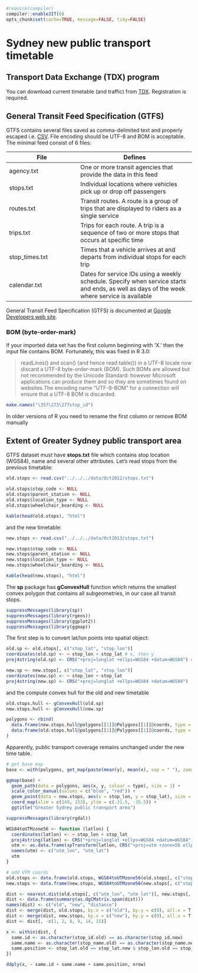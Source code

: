 ```r
#require(compiler)
compiler::enableJIT(0)
opts_chunk$set(cache=TRUE, message=FALSE, tidy=FALSE)
```

Sydney new public transport timetable
====================================

Transport Data Exchange (TDX) program
-------------------------------------
You can download current timetable (and traffic) from [TDX](https://tdx.131500.com.au/). Registration is required.

General Transit Feed Specification (GTFS)
-----------------------------------------
GTFS contains several files saved as comma-delimited text and properly escaped i.e. [CSV](http://tools.ietf.org/html/rfc4180). File encoding should be UTF-8 and BOM is acceptable. The minimal feed consist of 6 files:

File | Defines
-----|--------
agency.txt | One or more transit agencies that provide the data in this feed
stops.txt | Individual locations where vehicles pick up or drop off passengers
routes.txt | Transit routes. A route is a group of trips that are displayed to riders as a single service
trips.txt | Trips for each route. A trip is a sequence of two or more stops that occurs at specific time
stop_times.txt | Times that a vehicle arrives at and departs from individual stops for each trip
calendar.txt | Dates for service IDs using a weekly schedule. Specify when service starts and ends, as well as days of the week where service is available

General Transit Feed Specification (GTFS) is documented at [Google Developers web site](https://developers.google.com/transit/gtfs/reference).

### BOM (byte-order-mark)
If your imported data set has the first column beginning with 'X.' then the input file contains BOM. Fortunately, this was fixed in R 3.0:

> readLines() and scan() (and hence read.table()) in a UTF-8 locale now discard a UTF-8 byte-order-mark (BOM). Such BOMs are allowed but not recommended by the Unicode Standard: however Microsoft applications can produce them and so they are sometimes found on websites.The encoding name "UTF-8-BOM" for a connection will ensure that a UTF-8 BOM is discarded.

```r
make.names("\357\273\277stop_id")
```

In older versions of R you need to rename the first column or remove BOM manually 

Extent of Greater Sydney public transport area
----------------------------------------------
GTFS dataset must have **stops.txt** file which contains stop location (WGS84), name and several other attributes. Let's read stops from the previous timetable:
```r
old.stops <- read.csv("../../../data/Oct2012/stops.txt")
```

```r
old.stops$stop_code <- NULL
old.stops$parent_station <- NULL
old.stops$location_type <- NULL
old.stops$wheelchair_boarding <- NULL

kable(head(old.stops), "html")
```

and the new timetable:

```r
new.stops <- read.csv("../../../data/Oct2013/stops.txt")
```

```r
new.stops$stop_code <- NULL
new.stops$parent_station <- NULL
new.stops$location_type <- NULL
new.stops$wheelchair_boarding <- NULL

kable(head(new.stops), "html")
```

The **sp** package has **gConvexHull** function which returns the smallest convex polygon that contains all subgeometries, in our case all transit stops.

```r
suppressMessages(library(sp))
suppressMessages(library(rgeos))
suppressMessages(library(ggplot2))
suppressMessages(library(ggmap))
```
The first step is to convert lat/lon points into spatial object:
```r
old.sp <- old.stops[, c("stop_lat", "stop_lon")]
coordinates(old.sp) <- ~ stop_lon + stop_lat # x, then y
proj4string(old.sp) <- CRS("+proj=longlat +ellps=WGS84 +datum=WGS84") # assing coordinate reference system

new.sp <- new.stops[, c("stop_lat", "stop_lon")]
coordinates(new.sp) <- ~ stop_lon + stop_lat
proj4string(new.sp) <- CRS("+proj=longlat +ellps=WGS84 +datum=WGS84")
```
and the compute convex hull for the old and new timetable
```r
old.stops.hull <- gConvexHull(old.sp)
new.stops.hull <- gConvexHull(new.sp)

polygons <- rbind(
  data.frame(new.stops.hull@polygons[[1]]@Polygons[[1]]@coords, type = "new"), # str() is your friend
  data.frame(old.stops.hull@polygons[[1]]@Polygons[[1]]@coords, type = "old")
)
```
Apparently, public transport coverage remains unchanged under the new time table.
```r
# get base map
base <- with(polygons, get_map(paste(mean(y), mean(x), sep = " "), zoom = 7, color = "bw"))

ggmap(base) + 
  geom_path(data = polygons, aes(x, y, colour = type), size = 1) +
  scale_color_manual(values = c("blue", "red")) +
  geom_point(data = new.stops, aes(x = stop_lon, y = stop_lat), size = 0.5, colour = "black") + # transit stops in black
  coord_map(xlim = c(149, 153), ylim = c(-31.5, -35.5)) +
  ggtitle("Greater Sydney public transport area")
```

```r
suppressMessages(library(rgdal))

WGS84toUTMzone56 <- function (latlon) {
  coordinates(latlon) <- ~ stop_lon + stop_lat
  proj4string(latlon) <- CRS("+proj=longlat +ellps=WGS84 +datum=WGS84")
  utm <- as.data.frame(spTransform(latlon, CRS("+proj=utm +zone=56 ellps=WGS84")))
  names(utm) <- c("utm_lon", "utm_lat")
  utm
}

# add UTM coords 
old.stops <- data.frame(old.stops, WGS84toUTMzone56(old.stops[, c("stop_lat", "stop_lon")]))
new.stops <- data.frame(new.stops, WGS84toUTMzone56(new.stops[, c("stop_lat", "stop_lon")]))

dist <- nearest.dist(old.stops[, c("utm_lon", "utm_lat")], new.stops[, c("utm_lon", "utm_lat")], delta = 1000) # max 1km
dist <- data.frame(summary(as.dgCMatrix.spam(dist)))
names(dist) <- c("old", "new", "distance")
dist <- merge(dist, old.stops, by.x = c("old"), by.y = c(0), all.x = T)
dist <- merge(dist, new.stops, by.x = c("new"), by.y = c(0), all.x = T, suffixes = c(".old",".new"))
dist <- dist[, -c(1, 2, 8, 9, 14, 15)]

x <- within(dist, {
  same.id <- as.character(stop_id.old) == as.character(stop_id.new)
  same.name <- as.character(stop_name.old) == as.character(stop_name.new)
  same.position <- stop_lat.old == stop_lat.new & stop_lon.old == stop_lon.new
})

ddply(x, ~ same.id + same.name + same.position, nrow)

```


